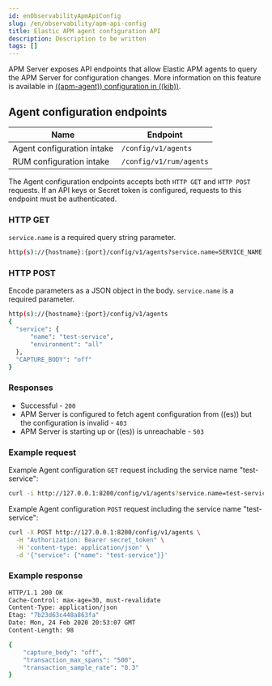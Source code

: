 ```yaml
---
id: enObservabilityApmApiConfig
slug: /en/observability/apm-api-config
title: Elastic APM agent configuration API
description: Description to be written
tags: []
---
```


<div id="apm-api-config"></div>

APM Server exposes API endpoints that allow Elastic APM agents to query the APM Server for configuration changes.
More information on this feature is available in [((apm-agent)) configuration in ((kib))](((kibana-ref))/agent-configuration.html).

<div id="apm-api-config-endpoint"></div>

## Agent configuration endpoints

| Name | Endpoint |
|---|---|
| Agent configuration intake | `/config/v1/agents` |
| RUM configuration intake | `/config/v1/rum/agents` |

The Agent configuration endpoints accepts both `HTTP GET` and `HTTP POST` requests.
If an <DocLink id="enObservabilityApmApiKey">API keys</DocLink> or <DocLink id="enObservabilityApmSecretToken">Secret token</DocLink> is configured, requests to this endpoint must be authenticated.

<div id="apm-api-config-api-get"></div>

### HTTP GET

`service.name` is a required query string parameter.

```bash
http(s)://{hostname}:{port}/config/v1/agents?service.name=SERVICE_NAME
```

<div id="apm-api-config-api-post"></div>

### HTTP POST

Encode parameters as a JSON object in the body.
`service.name` is a required parameter.

```bash
http(s)://{hostname}:{port}/config/v1/agents
{
  "service": {
      "name": "test-service",
      "environment": "all"
  },
  "CAPTURE_BODY": "off"
}
```

<div id="apm-api-config-api-response"></div>

### Responses

* Successful - `200`
* APM Server is configured to fetch agent configuration from ((es)) but the configuration is invalid - `403`
* APM Server is starting up or ((es)) is unreachable - `503`

<div id="apm-api-config-api-example"></div>

### Example request

Example Agent configuration `GET` request including the service name "test-service":

```sh
curl -i http://127.0.0.1:8200/config/v1/agents?service.name=test-service
```

Example Agent configuration `POST` request including the service name "test-service":

```sh
curl -X POST http://127.0.0.1:8200/config/v1/agents \
  -H "Authorization: Bearer secret_token" \
  -H 'content-type: application/json' \
  -d '{"service": {"name": "test-service"}}'
```

<div id="apm-api-config-api-ex-response"></div>

### Example response

```sh
HTTP/1.1 200 OK
Cache-Control: max-age=30, must-revalidate
Content-Type: application/json
Etag: "7b23d63c448a863fa"
Date: Mon, 24 Feb 2020 20:53:07 GMT
Content-Length: 98

{
    "capture_body": "off",
    "transaction_max_spans": "500",
    "transaction_sample_rate": "0.3"
}
```
